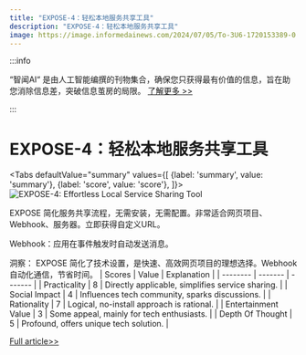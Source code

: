 ```yaml
---
title: "EXPOSE-4：轻松本地服务共享工具"
description: "EXPOSE-4：轻松本地服务共享工具"
image: https://image.informedainews.com/2024/07/05/To-3U6-1720153389-0.jpg
---
```



:::info

“智闻AI“ 是由人工智能编撰的刊物集合，确保您只获得最有价值的信息，旨在助您消除信息差，突破信息茧房的局限。  [了解更多 >>](/)

:::

# EXPOSE-4：轻松本地服务共享工具


<Tabs
	defaultValue="summary"
	values={[
	{label: 'summary', value: 'summary'},
	{label: 'score', value: 'score'},
]}>
<TabItem value="summary">
<img
  src="https://image.informedainews.com/2024/07/05/To-3U6-1720153389-0.jpg"
  alt="EXPOSE-4: Effortless Local Service Sharing Tool"
/>



EXPOSE 简化服务共享流程，无需安装，无需配置。非常适合网页项目、Webhook、服务器。立即获得自定义URL。

Webhook：应用在事件触发时自动发送消息。

洞察：
EXPOSE 简化了技术设置，是快速、高效网页项目的理想选择。Webhook 自动化通信，节省时间。
</TabItem>
<TabItem value="score">
	| Scores     | Value   | Explanation |
	| -------- | ------- | ------- |
	| Practicality  | 8    | Directly applicable, simplifies service sharing.    |
	| Social Impact | 4     | Influences tech community, sparks discussions.    |
	| Rationality    | 7    | Logical, no-install approach is rational.    |
	| Entertainment Value    | 3    | Some appeal, mainly for tech enthusiasts.    |
	| Depth Of Thought    | 5    | Profound, offers unique tech solution.    |
</TabItem>
</Tabs>

[Full article>>](https://www.producthunt.com/posts/expose-4)
